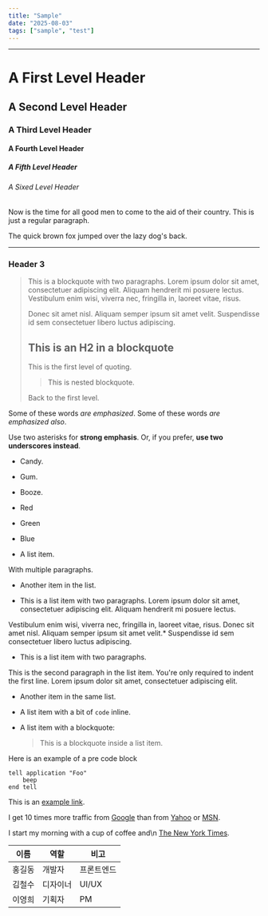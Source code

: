 ```yaml
---
title: "Sample"
date: "2025-08-03"
tags: ["sample", "test"]
---
```


* * *
# A First Level Header

## A Second Level Header

### A Third Level Header

#### A Fourth Level Header

##### A Fifth Level Header

###### A Sixed Level Header

Now is the time for all good men to come to
the aid of their country. This is just a
regular paragraph.

The quick brown fox jumped over the lazy
dog's back.

* * *

### Header 3

> This is a blockquote with two paragraphs. Lorem ipsum dolor sit amet,
> consectetuer adipiscing elit. Aliquam hendrerit mi posuere lectus.
> Vestibulum enim wisi, viverra nec, fringilla in, laoreet vitae, risus.
> 
> Donec sit amet nisl. Aliquam semper ipsum sit amet velit. Suspendisse
> id sem consectetuer libero luctus adipiscing.
> 
> ## This is an H2 in a blockquote
> 
> This is the first level of quoting.
> 
> > This is nested blockquote.
> 
> Back to the first level.

Some of these words _are emphasized_.
Some of these words _are emphasized also_.

Use two asterisks for **strong emphasis**.
Or, if you prefer, **use two underscores instead**.

* Candy.
* Gum.
* Booze.
* Red
* Green
* Blue

* A list item.

With multiple paragraphs.

* Another item in the list.

* This is a list item with two paragraphs. Lorem ipsum dolor
sit amet, consectetuer adipiscing elit. Aliquam hendrerit
mi posuere lectus.

Vestibulum enim wisi, viverra nec, fringilla in, laoreet
vitae, risus. Donec sit amet nisl. Aliquam semper ipsum
sit amet velit.*   Suspendisse id sem consectetuer libero luctus adipiscing.

* This is a list item with two paragraphs.

This is the second paragraph in the list item. You're
only required to indent the first line. Lorem ipsum dolor
sit amet, consectetuer adipiscing elit.

* Another item in the same list.

* A list item with a bit of `code` inline.

* A list item with a blockquote:

  > This is a blockquote
  > inside a list item.

Here is an example of a pre code block

    tell application "Foo"
        beep
    end tell

This is an [example link](http://example.com/).

I get 10 times more traffic from [Google](http://google.com/ "Google") than from
[Yahoo](http://search.yahoo.com/ "Yahoo Search") or [MSN](http://search.msn.com/ "MSN Search").

I start my morning with a cup of coffee and\n
[The New York Times](http://www.nytimes.com/).


| 이름     | 역할         | 비고         |
|----------|--------------|--------------|
| 홍길동   | 개발자       | 프론트엔드   |
| 김철수   | 디자이너     | UI/UX        |
| 이영희   | 기획자       | PM           |
